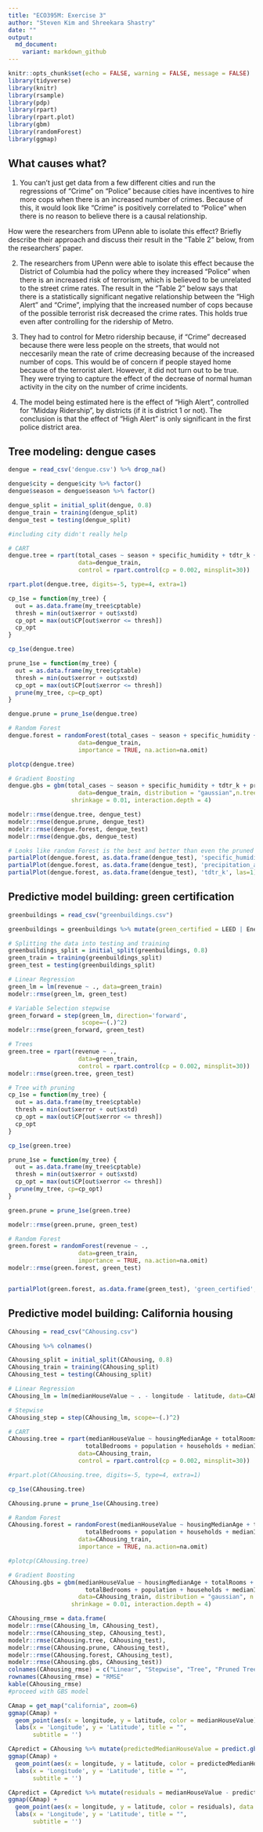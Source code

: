 ```yaml
---
title: "ECO395M: Exercise 3"
author: "Steven Kim and Shreekara Shastry"
date: ""
output:
  md_document:
    variant: markdown_github
---
```


```r
knitr::opts_chunk$set(echo = FALSE, warning = FALSE, message = FALSE)
library(tidyverse)
library(knitr)
library(rsample)
library(pdp)
library(rpart)
library(rpart.plot)
library(gbm)
library(randomForest)
library(ggmap)
```

## What causes what?

1. You can't just get data from a few different cities and run the regressions of “Crime” on “Police” because cities have incentives to hire more cops when there is an increased number of crimes. Because of this, it would look like “Crime” is positively correlated to “Police” when there is no reason to believe there is a causal relationship.

How were the researchers from UPenn able to isolate this effect? Briefly describe their approach and discuss their result in the “Table 2” below, from the researchers' paper.

2. The researchers from UPenn were able to isolate this effect because the District of Columbia had the policy where they increased  “Police” when there is an increased risk of terrorism, which is believed to be unrelated to the street crime rates. The result in the “Table 2” below says that there is a statistically significant negative relationship between the “High Alert” and “Crime”, implying that the increased number of cops because of the possible terrorist risk decreased the crime rates. This holds true even after controlling for the ridership of Metro.

3. They had to control for Metro ridership because, if “Crime” decreased because there were less people on the streets, that would not neccesarily mean the rate of crime decreasing because of the increased number of cops. This would be of concern if people stayed home because of the terrorist alert. However, it did not turn out to be true. They were trying to capture the effect of the decrease of normal human activity in the city on the number of crime incidents.

4. The model being estimated here is the effect of “High Alert”, controlled for “Midday Ridership”, by districts (if it is district 1 or not). The conclusion is that the effect of “High Alert” is only significant in the first police district area.


## Tree modeling: dengue cases

```r
dengue = read_csv('dengue.csv') %>% drop_na()

dengue$city = dengue$city %>% factor()
dengue$season = dengue$season %>% factor()

dengue_split = initial_split(dengue, 0.8)
dengue_train = training(dengue_split)
dengue_test = testing(dengue_split)

#including city didn't really help

# CART
dengue.tree = rpart(total_cases ~ season + specific_humidity + tdtr_k + precipitation_amt, 
                    data=dengue_train,
                    control = rpart.control(cp = 0.002, minsplit=30))

rpart.plot(dengue.tree, digits=-5, type=4, extra=1)

cp_1se = function(my_tree) {
  out = as.data.frame(my_tree$cptable)
  thresh = min(out$xerror + out$xstd)
  cp_opt = max(out$CP[out$xerror <= thresh])
  cp_opt
}

cp_1se(dengue.tree)

prune_1se = function(my_tree) {
  out = as.data.frame(my_tree$cptable)
  thresh = min(out$xerror + out$xstd)
  cp_opt = max(out$CP[out$xerror <= thresh])
  prune(my_tree, cp=cp_opt)
}

dengue.prune = prune_1se(dengue.tree)

# Random Forest
dengue.forest = randomForest(total_cases ~ season + specific_humidity + tdtr_k + precipitation_amt, 
                    data=dengue_train,
                    importance = TRUE, na.action=na.omit)

plotcp(dengue.tree)

# Gradient Boosting
dengue.gbs = gbm(total_cases ~ season + specific_humidity + tdtr_k + precipitation_amt, 
                    data=dengue_train, distribution = "gaussian",n.trees = 10000,
                  shrinkage = 0.01, interaction.depth = 4)

modelr::rmse(dengue.tree, dengue_test)
modelr::rmse(dengue.prune, dengue_test)
modelr::rmse(dengue.forest, dengue_test)
modelr::rmse(dengue.gbs, dengue_test)

# Looks like random Forest is the best and better than even the pruned tree by a slim margin
partialPlot(dengue.forest, as.data.frame(dengue_test), 'specific_humidity', las=1)
partialPlot(dengue.forest, as.data.frame(dengue_test), 'precipitation_amt', las=1)
partialPlot(dengue.forest, as.data.frame(dengue_test), 'tdtr_k', las=1)
```

## Predictive model building: green certification

```r
greenbuildings = read_csv("greenbuildings.csv")

greenbuildings = greenbuildings %>% mutate(green_certified = LEED | Energystar ) %>% mutate(revenue = leasing_rate*Rent)

# Splitting the data into testing and training
greenbuildings_split = initial_split(greenbuildings, 0.8)
green_train = training(greenbuildings_split)
green_test = testing(greenbuildings_split)

# Linear Regression
green_lm = lm(revenue ~ ., data=green_train)
modelr::rmse(green_lm, green_test)

# Variable Selection stepwise
green_forward = step(green_lm, direction='forward',
                     scope=~(.)^2)
modelr::rmse(green_forward, green_test)

# Trees
green.tree = rpart(revenue ~ ., 
                    data=green_train,
                    control = rpart.control(cp = 0.002, minsplit=30))
modelr::rmse(green.tree, green_test)

# Tree with pruning
cp_1se = function(my_tree) {
  out = as.data.frame(my_tree$cptable)
  thresh = min(out$xerror + out$xstd)
  cp_opt = max(out$CP[out$xerror <= thresh])
  cp_opt
}

cp_1se(green.tree)

prune_1se = function(my_tree) {
  out = as.data.frame(my_tree$cptable)
  thresh = min(out$xerror + out$xstd)
  cp_opt = max(out$CP[out$xerror <= thresh])
  prune(my_tree, cp=cp_opt)
}

green.prune = prune_1se(green.tree)

modelr::rmse(green.prune, green_test)

# Random Forest
green.forest = randomForest(revenue ~ ., 
                    data=green_train,
                    importance = TRUE, na.action=na.omit)
modelr::rmse(green.forest, green_test)


partialPlot(green.forest, as.data.frame(green_test), 'green_certified', las=1)
```


## Predictive model building: California housing

```r
CAhousing = read_csv("CAhousing.csv")

CAhousing %>% colnames()

CAhousing_split = initial_split(CAhousing, 0.8)
CAhousing_train = training(CAhousing_split)
CAhousing_test = testing(CAhousing_split)

# Linear Regression
CAhousing_lm = lm(medianHouseValue ~ . - longitude - latitude, data=CAhousing_train)

# Stepwise
CAhousing_step = step(CAhousing_lm, scope=~(.)^2)

# CART
CAhousing.tree = rpart(medianHouseValue ~ housingMedianAge + totalRooms + 
                      totalBedrooms + population + households + medianIncome, 
                    data=CAhousing_train,
                    control = rpart.control(cp = 0.002, minsplit=30))

#rpart.plot(CAhousing.tree, digits=-5, type=4, extra=1)

cp_1se(CAhousing.tree)

CAhousing.prune = prune_1se(CAhousing.tree)

# Random Forest
CAhousing.forest = randomForest(medianHouseValue ~ housingMedianAge + totalRooms + 
                      totalBedrooms + population + households + medianIncome, 
                    data=CAhousing_train,
                    importance = TRUE, na.action=na.omit)

#plotcp(CAhousing.tree)

# Gradient Boosting
CAhousing.gbs = gbm(medianHouseValue ~ housingMedianAge + totalRooms + 
                      totalBedrooms + population + households + medianIncome, 
                    data=CAhousing_train, distribution = "gaussian", n.trees = 10000,
                  shrinkage = 0.01, interaction.depth = 4)

CAhousing_rmse = data.frame(
modelr::rmse(CAhousing_lm, CAhousing_test),
modelr::rmse(CAhousing_step, CAhousing_test),
modelr::rmse(CAhousing.tree, CAhousing_test),
modelr::rmse(CAhousing.prune, CAhousing_test),
modelr::rmse(CAhousing.forest, CAhousing_test),
modelr::rmse(CAhousing.gbs, CAhousing_test))
colnames(CAhousing_rmse) = c("Linear", "Stepwise", "Tree", "Pruned Tree", "Forest", "GBS")
rownames(CAhousing_rmse) = "RMSE"
kable(CAhousing_rmse)
#proceed with GBS model
```

```r
CAmap = get_map("california", zoom=6)
ggmap(CAmap) + 
  geom_point(aes(x = longitude, y = latitude, color = medianHouseValue), data = CAhousing, alpha = .4) +
  labs(x = 'Longitude', y = 'Latitude', title = "",
       subtitle = '')
```

```r
CApredict = CAhousing %>% mutate(predictedMedianHouseValue = predict.gbm(CAhousing.gbs, newdata = CAhousing))
ggmap(CAmap) + 
  geom_point(aes(x = longitude, y = latitude, color = predictedMedianHouseValue), data = CApredict, alpha = .4) +
  labs(x = 'Longitude', y = 'Latitude', title = "",
       subtitle = '')
```

```r
CApredict = CApredict %>% mutate(residuals = medianHouseValue - predictedMedianHouseValue)
ggmap(CAmap) + 
  geom_point(aes(x = longitude, y = latitude, color = residuals), data = CApredict, alpha = .4) +
  labs(x = 'Longitude', y = 'Latitude', title = "",
       subtitle = '')
```

